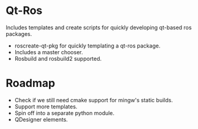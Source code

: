= Qt-Ros =

Includes templates and create scripts for quickly developing qt-based ros packages.

* roscreate-qt-pkg for quickly templating a qt-ros package.
* Includes a master chooser.
* Rosbuild and rosbuild2 supported.

= Roadmap =

* Check if we still need cmake support for mingw's static builds.
* Support more templates.
* Spin off into a separate python module.
* QDesigner elements.

